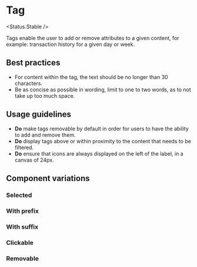 
# Tag

<Status.Stable />

Tags enable the user to add or remove attributes to a given content, for
example: transaction history for a given day or week.

<Story id="components-tag--base" />
<Props />

## Best practices

- For content within the tag, the text should be no longer than 30 characters.
- Be as concise as possible in wording, limit to one to two words, as to not
  take up too much space.

## Usage guidelines

- **Do** make tags removable by default in order for users to have the
  ability to add and remove them.
- **Do** display tags above or within proximity to the content that needs to be
  filtered.
- **Do** ensure that icons are always displayed on the left of the label, in
  a canvas of 24px.

## Component variations

### Selected

<Story id="components-tag--selected" />

### With prefix

<Story id="components-tag--with-prefix" />

### With suffix

<Story id="components-tag--with-suffix" />

### Clickable

<Story id="components-tag--clickable" />

### Removable

<Story id="components-tag--removable" />
